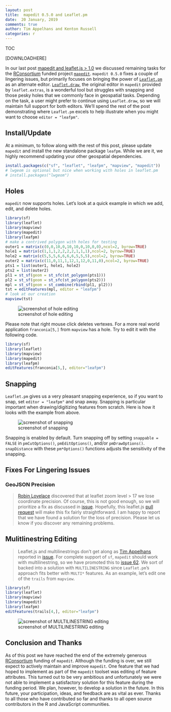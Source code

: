 ```yaml
---
layout: post
title:  mapedit 0.5.0 and Leaflet.pm
date:  20 January, 2019
comments: true
author: Tim Appelhans and Kenton Russell
categories: r
---
```


TOC

[DOWNLOADHERE]

In our last post [mapedit and leaflet.js > 1.0](https://www.r-spatial.org/r/2018/07/15/mapedit_newleaflet.html) we discussed remaining tasks for the [RConsortium](https://www.r-consortium.org/) funded project [`mapedit`](https://github.com/r-spatial/mapedit).  `mapedit 0.5.0` fixes a couple of lingering issues, but primarily focuses on bringing the power of [`Leaflet.pm`](https://github.com/codeofsumit/leaflet.pm) as an alternate editor.  [`Leaflet.draw`](http://leaflet.github.io/Leaflet.draw/docs/leaflet-draw-latest.html), the original editor in `mapedit` provided by `leaflet.extras`, is a wonderful tool but struggles with snapping and those pesky holes that we commonly face in geospatial tasks.  Depending on the task, a user might prefer to continue using `Leaflet.draw`, so we will maintain full support for both editors.  We'll spend the rest of the post demonstrating where `Leaflet.pm` excels to help illustrate when you might want to choose `editor = "leafpm"`.


## Install/Update

At a minimum, to follow along with the rest of this post, please update `mapedit` and install the new standalone package `leafpm`.  While we are it, we highly recommend updating your other geospatial dependencies.

```r
install.packages(c("sf", "leaflet", "leafpm", "mapview", "mapedit"))
# lwgeom is optional but nice when working with holes in leaflet.pm
# install.packages("lwgeom")
```

## Holes

`mapedit` now supports holes.  Let's look at a quick example in which we add, edit, and delete holes.

```r
library(sf)
library(leaflet)
library(mapview)
library(mapedit)
library(leafpm)
# make a contrived polygon with holes for testing
outer1 = matrix(c(0,0,10,0,10,10,0,10,0,0),ncol=2, byrow=TRUE)
hole1 = matrix(c(1,1,1,2,2,2,2,1,1,1),ncol=2, byrow=TRUE)
hole2 = matrix(c(5,5,5,6,6,6,6,5,5,5),ncol=2, byrow=TRUE)
outer2 = matrix(c(11,0,11,1,12,1,12,0,11,0),ncol=2, byrow=TRUE)
pts1 = list(outer1, hole1, hole2)
pts2 = list(outer2)
pl1 = st_sf(geom = st_sfc(st_polygon(pts1)))
pl2 = st_sf(geom = st_sfc(st_polygon(pts2)))
mpl = st_sf(geom = st_combine(rbind(pl1, pl2)))
tst = editFeatures(mpl, editor = "leafpm")
# look at our creation
mapview(tst)
```

![screenshot of hole editing](../images/mapedit-leafpm-1.gif)

Please note that right mouse click deletes vertexes.  For a more real world application `franconia[5,]` from `mapview` has a hole.  Try to edit it with the following code.

```r
library(sf)
library(leaflet)
library(mapview)
library(mapedit)
library(leafpm)
editFeatures(franconia[5,], editor="leafpm")
```

## Snapping

`Leaflet.pm` gives us a very pleasant snapping experience, so if you want to snap, set `editor = "leafpm"` and snap away. Snapping is particular important when drawing/digitizing features from scratch.  Here is how it looks with the example from above.

![screenshot of snapping](../images/mapedit-leafpm-2.gif)

Snapping is enabled by default.  Turn snapping off by setting `snappable = FALSE` in `pmCutOptions()`, `pmEditOptions()`, and/or `pmDrawOptions()`.  `snapDistance` with these `pm*Options()` functions adjusts the sensitivity of the snapping.


## Fixes For Lingering Issues

### GeoJSON Precision

> [Robin Lovelace](http://www.robinlovelace.net/) discovered that at leaflet zoom level > 17 we lose coordinate precision.  Of course, this is not good enough, so we will prioritize a fix as discussed in [issue](https://github.com/r-spatial/mapedit/issues/63).  Hopefully, this leaflet.js [pull request](https://github.com/Leaflet/Leaflet/pull/5444) will make this fix fairly straightforward.
I am happy to report that we have found a solution for the loss of precision.  Please let us know if you discover any remaining problems.


## Mulitlinestring Editing

> Leaflet.js and multilinestrings don't get along as [Tim Appelhans](https://github.com/tim-salabim) reported in [issue](https://github.com/r-spatial/mapedit/issues/48#issuecomment-314853140).  For complete support of `sf`, `mapedit` should work with multilinestring, so we have promoted this to [issue 62](https://github.com/r-spatial/mapedit/issues/62).
We sort of backed into a solution with `MULTILINESTRING` since `Leaflet.pm`'s approach fits better with `MULTI*` features.  As an example, let's edit one of the `trails` from `mapview`.

```r
library(sf)
library(leaflet)
library(mapview)
library(mapedit)
library(leafpm)
editFeatures(trails[4,], editor="leafpm")
```

![screenshot of MULTILINESTRING editing](../images/mapedit-leafpm-3.gif)

## Conclusion and Thanks

As of this post we have reached the end of the extremely generous [RConsortium](https://www.r-consortium.org/) funding of `mapedit`. Although the funding is over, we still expect to actively maintain and improve `mapedit`. One feature that we had hoped to implement as part of the `mapedit` toolset was editing of feature attributes. This turned out to be very ambitious and unfortunately we were not able to implement a satisfactory solution for this feature during the funding period. We plan, however, to develop a solution in the future.  In this future, your participation, ideas, and feedback are as vital as ever. Thanks to all those who have contributed so far and thanks to all open source contributors in the R and JavaScript communities.
